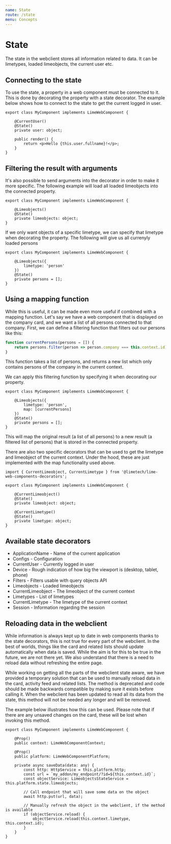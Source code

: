 ```yaml
---
name: State
route: /state
menu: Concepts
---
```


# State

The state in the webclient stores all information related to data. It can be limetypes, loaded limeobjects, the current user etc.

## Connecting to the state

To use the state, a property in a web component must be connected to it. This is done by decorating the property with a state decorator. The example below shows how to connect to the state to get the current logged in user.

```tsx
export class MyComponent implements LimeWebComponent {

    @CurrentUser()
    @State()
    private user: object;

    public render() {
        return <p>Hello {this.user.fullname}!</p>;
    }
}
```

## Filtering the result with arguments

It's also possible to send arguments into the decorator in order to make it more specific. The following example will load all loaded limeobjects into the connected property.

```tsx
export class MyComponent implements LimeWebComponent {

    @Limeobjects()
    @State()
    private limeobjects: object;
}
```

If we only want objects of a specific limetype, we can specify that limetype when decorating the property. The following will give us all currenyly loaded persons

```tsx
export class MyComponent implements LimeWebComponent {

    @Limeobjects({
        limetype: 'person'
    })
    @State()
    private persons = [];
}
```

## Using a mapping function

While this is useful, it can be made even more useful if combined with a mapping function. Let's say we have a web component that is displayed on the company card, and we want a list of all persons connected to that company. First, we can define a filtering function that filters out our persons like this:

```js
function currentPersons(persons = []) {
    return persons.filter(person => person.company === this.context.id);
}
```

This function takes a list of persons, and returns a new list which only contains persons of the company in the current context.

We can apply this filtering function by specifying it when decorating our property.

```tsx
export class MyComponent implements LimeWebComponent {

    @Limeobjects({
        limetype: 'person',
        map: [currentPersons]
    })
    @State()
    private persons = [];
}
```

This will map the original result (a list of all persons) to a new result (a filtered list of persons) that is stored in the connected property.

There are also two specific decorators that can be used to get the limetype and limeobject of the current context. Under the hood, these are just implemented with the map functionality used above.

```tsx
import { CurrentLimeobject, CurrentLimetype } from '@limetech/lime-web-components-decorators';

export class MyComponent implements LimeWebComponent {

    @CurrentLimeobject()
    @State()
    private limeobject: object;

    @CurrentLimetype()
    @State()
    private limetype: object;
}
```

## Available state decorators
- ApplicationName - Name of the current application
- Configs - Configuration
- CurrentUser - Currently logged in user
- Device - Rough indication of how big the viewport is (desktop, tablet, phone)
- Filters - Filters usable with query objects API
- Limeobjects - Loaded limeobjects
- CurrentLimeobject - The limeobject of the current context
- Limetypes - List of limetypes
- CurrentLimetype - The limetype of the current context
- Session - Information regarding the session

## Reloading data in the webclient

While information is always kept up to date in web components thanks to the state decorators, this is not true for every part of the webclient. In the best of worlds, things like the card and related lists should update automatically when data is saved. While the aim is for this to be true in the future, we are not there yet. We also understand that there is a need to reload data without refreshing the entire page.

While working on getting all the parts of the webclient state aware, we have provided a temporary solution that can be used to manually reload data in the card, activity feed and related lists. The method is deprecated and code should be made backwards compatible by making sure it exists before calling it. When the webclient has been updated to read all its data from the state, this method will not be needed any longer and will be removed.

The example below illustrates how this can be used. Please note that if there are any unsaved changes on the card, these will be lost when invoking this method.

```tsx
export class MyComponent implements LimeWebComponent {

    @Prop()
    public context: LimeWebComponentContext;

    @Prop()
    public platform: LimeWebComponentPlatform;

    private async saveData(data: any) {
        const http: HttpService = this.platform.http;
        const url = `my_addon/my_endpoint/?id=${this.context.id}`;
        const objectService: LimeobjectsStateService = this.platform.state.limeobjects;

        // Call endpoint that will save some data on the object
        await http.put(url, data);

        // Manually refresh the object in the webclient, if the method is available
        if (objectService.reload) {
            objectService.reload(this.context.limetype, this.context.id);
        }
    }
}
```
